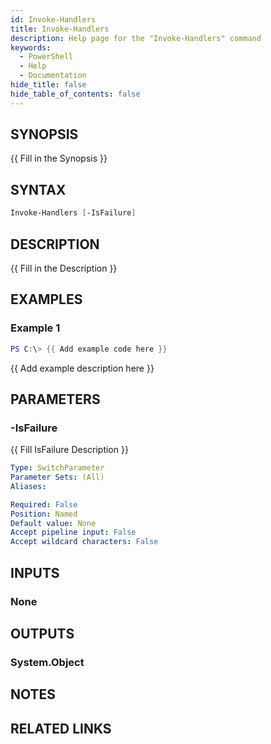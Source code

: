 ```yaml
---
id: Invoke-Handlers
title: Invoke-Handlers
description: Help page for the "Invoke-Handlers" command
keywords:
  - PowerShell
  - Help
  - Documentation
hide_title: false
hide_table_of_contents: false
---
```


## SYNOPSIS

\{\{ Fill in the Synopsis \}\}

## SYNTAX

```powershell
Invoke-Handlers [-IsFailure]
```

## DESCRIPTION

\{\{ Fill in the Description \}\}

## EXAMPLES

### Example 1

```powershell
PS C:\> {{ Add example code here }}
```

\{\{ Add example description here \}\}

## PARAMETERS

### -IsFailure

\{\{ Fill IsFailure Description \}\}

```yaml
Type: SwitchParameter
Parameter Sets: (All)
Aliases:

Required: False
Position: Named
Default value: None
Accept pipeline input: False
Accept wildcard characters: False
```

## INPUTS

### None

## OUTPUTS

### System.Object

## NOTES

## RELATED LINKS

